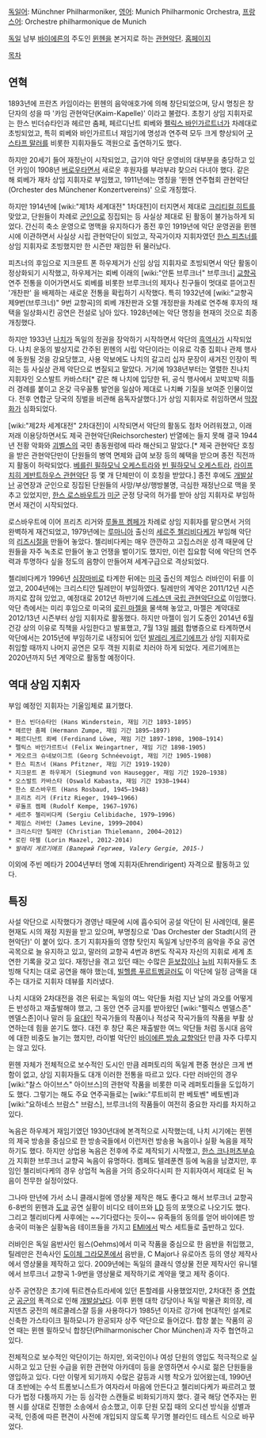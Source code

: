 [[독일어]]: Münchner Philharmoniker, [[영어]]: Munich Philharmonic Orchestra, [[프랑스어]]: Orchestre philharmonique de Munich

[[독일]] 남부 [[바이에른]]의 주도인 [[뮌헨]]을 본거지로 하는 [[관현악단]]. [http://www.mphil.de/ 홈페이지]

[[목차]]

== 연혁 ==
1893년에 프란츠 카임이라는 뮌헨의 음악애호가에 의해 창단되었으며, 당시 명칭은 창단자의 성을 따 '카임 관현악단(Kaim-Kapelle)' 이라고 불렸다. 초창기 상임 지휘자로는 한스 빈더슈타인과 헤르만 춤페, 페르디난트 뢰베와 [[펠릭스 바인가르트너]]가 차례대로 초빙되었고, 특히 뢰베와 바인가르트너 재임기에 명성과 연주력 모두 크게 향상되어 [[구스타프 말러]]를 비롯한 지휘자들도 객원으로 출연하기도 했다.

하지만 20세기 들어 재정난이 시작되었고, 급기야 악단 운영비의 대부분을 충당하고 있던 카임이 1908년 [[버로우]]타면서 새로운 후원자를 부랴부랴 찾으러 다녀야 했다. 같은 해 뢰베가 재차 상임 지휘자로 부임했고, 1911년에는 명칭을 '뮌헨 연주협회 관현악단(Orchester des Münchener Konzertvereins)' 으로 개칭했다.

하지만 1914년에 [wiki:"제1차 세계대전" 1차대전]이 터지면서 제대로 [[크리티컬 히트]]를 맞았고, 단원들이 차례로 [[군인]]으로 징집되는 등 사실상 제대로 된 활동이 불가능하게 되었다. 간신히 축소 운영으로 명맥을 유지하다가 종전 후인 1919년에 악단 운영권을 뮌헨 시에 이관하면서 사실상 시립 관현악단이 되었고, 작곡가이자 지휘자였던 [[한스 피츠너]]를 상임 지휘자로 초빙했지만 한 시즌만 재임한 뒤 물러났다.

피츠너의 후임으로 지크문트 폰 하우제거가 신임 상임 지휘자로 초빙되면서 악단 활동이 정상화되기 시작했고, 하우제거는 뢰베 이래의 [wiki:"안톤 브루크너" 브루크너] [[교향곡]] 연주 전통을 이어가면서도 뢰베를 비롯한 브루크너의 제자나 친구들이 멋대로 뜯어고친 '개찬판' 을 배제하는 새로운 전통을 확립하기 시작했다. 특히 1932년에 [wiki:"교향곡 제9번(브루크너)" 9번 교향곡]의 뢰베 개찬판과 오렐 개정판을 차례로 연주해 후자의 채택을 일상화시킨 공연은 전설로 남아 있다. 1928년에는 악단 명칭을 현재의 것으로 최종 개칭했다.

하지만 1933년 [[나치]]가 독일의 정권을 장악하기 시작하면서 악단의 [[흑역사]]가 시작되었다. 나치 운동의 발상지로 간주된 뮌헨의 시립 악단이라는 이유로 각종 집회나 관제 행사에 동원될 것을 강요당했고, 사용 악보에도 나치의 갈고리 십자 문장이 새겨진 인장이 찍히는 등 사실상 관제 악단으로 변질되고 말았다. 거기에 1938년부터는 열렬한 친나치 지휘자인 오스발트 카바스타[* 같은 해 나치에 입당한 뒤, 공식 행사에서 꼬박꼬박 히틀러 경례를 붙이고 온갖 극우꼴통 발언을 일삼아 제대로 나치빠 기질을 보여준 인물이었다. 전후 연합군 당국의 징벌을 비관해 음독자살했다.]가 상임 지휘자로 취임하면서 [[막장]]화가 심화되었다.

[wiki:"제2차 세계대전" 2차대전]이 시작되면서 악단의 활동도 점차 어려워졌고, 이래저래 이용당하면서도 제국 관현악단(Reichsorchester) 반열에는 들지 못해 결국 1944년 전황 악화와 [[괴벨스]]의 국민 총동원령에 따라 해산되고 말았다.[* 제국 관현악단 호칭을 받은 관현악단만이 단원들의 병역 면제와 급여 보장 등의 혜택을 받으며 종전 직전까지 활동이 허락되었다. [[베를린 필하모닉 오케스트라]]와 [[빈 필하모닉 오케스트라]], [[라이프치히 게반트하우스 관현악단]] 등 몇 개 단체만이 이 호칭을 받았다.] 종전 후에도 [[개발살]]난 공연장과 군인으로 징집된 단원들의 사망/부상/행방불명, 극심한 재정난으로 맥을 못추고 있었지만, [[한스 로스바우트]]가 [[미군]] 군정 당국의 허가를 받아 상임 지휘자로 부임하면서 재건이 시작되었다.

로스바우트에 이어 프리츠 리거와 [[루돌프 켐페]]가 차례로 상임 지휘자를 맡으면서 거의 완벽하게 재건되었고, 1979년에는 [[루마니아]] 출신의 [[세르주 첼리비다케]]가 부임해 악단의 [[리즈시절]]을 만들어 놓았다. 첼리비다케는 매우 깐깐하고 고집스러운 성격 때문에 단원들을 자주 녹초로 만들어 놓고 언쟁을 벌이기도 했지만, 이런 집요함 덕에 악단의 연주력과 투명하다 싶을 정도의 음향이 만들어져 세계구급으로 격상되었다.

첼리비다케가 1996년 [[심장마비]]로 타계한 뒤에는 [[미국]] 출신의 제임스 러바인이 뒤를 이었고, 2004년에는 크리스티안 틸레만이 부임하였다. 틸레만의 계약은 2011/12년 시즌까지로 잡혀 있었고, 예정대로 2012년 하반기에 [[드레스덴 국립 관현악단]]으로 이임했다. 악단 측에서는 미리 후임으로 미국의 [[로린 마젤]]을 물색해 놓았고, 마젤은 계약대로 2012/13년 시즌부터 상임 지휘자로 활동했다. 하지만 마젤이 임기 도중인 2014년 6월 건강 상의 이유로 직책을 사임한다고 발표했고, 7월 13일 [[폐렴]] 합병증으로 타계하면서 악단에서는 2015년에 부임하기로 내정되어 있던 [[발레리 게르기에프]]가 상임 지휘자로 취임할 때까지 나머지 공연은 모두 객원 지휘로 치러야 하게 되었다. 게르기에프는 2020년까지 5년 계약으로 활동할 예정이다.

== 역대 상임 지휘자 ==
부임 예정인 지휘자는 기울임체로 표기했다.

 * 한스 빈더슈타인 (Hans Winderstein, 재임 기간 1893-1895)
 * 헤르만 춤페 (Hermann Zumpe, 재임 기간 1895–1897)
 * 페르디난트 뢰베 (Ferdinand Löwe, 재임 기간 1897-1898, 1908–1914)
 * 펠릭스 바인가르트너 (Felix Weingartner, 재임 기간 1898-1905)
 * 게오르크 슈네보이그트 (Georg Schnéevoigt, 재임 기간 1905-1908)
 * 한스 피츠너 (Hans Pfitzner, 재임 기간 1919-1920)
 * 지크문트 폰 하우제거 (Siegmund von Hausegger, 재임 기간 1920–1938)
 * 오스발트 카바스타 (Oswald Kabasta, 재임 기간 1938–1944)
 * 한스 로스바우트 (Hans Rosbaud, 1945–1948)
 * 프리츠 리거 (Fritz Rieger, 1949–1966)
 * 루돌프 켐페 (Rudolf Kempe, 1967–1976)
 * 세르주 첼리비다케 (Sergiu Celibidache, 1979–1996)
 * 제임스 러바인 (James Levine, 1999–2004)
 * 크리스티안 틸레만 (Christian Thielemann, 2004–2012)
 * 로린 마젤 (Lorin Maazel, 2012-2014)
 * ''발레리 게르기에프 (Валерий Гергиев, Valery Gergie, 2015-)''

이외에 주빈 메타가 2004년부터 명예 지휘자(Ehrendirigent) 자격으로 활동하고 있다.

== 특징 ==
사설 악단으로 시작했다가 경영난 때문에 시에 흡수되어 공설 악단이 된 사례인데, 물론 현재도 시의 재정 지원을 받고 있으며, 부명칭으로 'Das Orchester der Stadt(시의 관현악단)' 이 붙어 있다. 초기 지휘자들의 영향 탓인지 독일계 낭만주의 음악을 주요 공연 곡목으로 늘 유지하고 있고, 말러의 교향곡 4번과 8번도 작곡자 자신의 지휘로 세계 초연한 기록을 갖고 있다. 재정난을 겪고 있던 때는 수많은 [[듣보잡]]이나 [[뉴비]] 지휘자들도 초빙해 닥치는 대로 공연을 해야 했는데, [[빌헬름 푸르트벵글러]]도 이 악단에 일정 금액을 대주는 대가로 지휘자 데뷰를 치러냈다.

나치 시대와 2차대전을 겪은 뒤로는 독일의 여느 악단들 처럼 지난 날의 과오를 어떻게든 반성하고 재출발해야 했고, 그 동안 연주 금지를 받아왔던 [wiki:"펠릭스 멘델스존" 멘델스존]이나 말러 등 [[유대인]] 작곡가들의 작품이나 적성국 작곡가들의 작품을 부활 상연하는데 힘을 쏟기도 했다. 대전 후 창단 혹은 재출발한 여느 악단들 처럼 동시대 음악에 대한 비중도 늘기는 했지만, 라이벌 악단인 [[바이에른 방송 교향악단]] 만큼 자주 다루지는 않고 있다.

뮌헨 자체가 전체적으로 보수적인 도시인 만큼 레퍼토리의 독일계 편중 현상은 크게 변함이 없고, 상임 지휘자들도 대개 이러한 전통을 따르고 있다. 다만 러바인의 경우 [wiki:"찰스 아이브스" 아이브스]의 관현악 작품을 비롯한 미국 레퍼토리들을 도입하기도 했다. 그렇기는 해도 주요 연주곡들로는 [wiki:"루트비히 판 베토벤" 베토벤]과 [wiki:"요하네스 브람스" 브람스], 브루크너의 작품들이 여전히 중요한 자리를 차지하고 있다.

녹음은 하우제거 재임기였던 1930년대에 본격적으로 시작했는데, 나치 시기에는 뮌헨의 제국 방송을 중심으로 한 방송국들에서 이런저런 방송용 녹음이나 실황 녹음을 제작하기도 했다. 하지만 상업용 녹음은 전후에 주로 제작되기 시작했고, [[한스 크나퍼츠부슈]]가 지휘한 브루크너 교향곡 녹음이 유명하다. 켐페도 텔레푼켄 등에 녹음을 남겼지만, 후임인 첼리비다케의 경우 상업적 녹음을 거의 증오하다시피 한 지휘자여서 제대로 된 녹음이 전무한 실정이었다.

그나마 만년에 가서 소니 클래시컬에 영상물 제작은 해도 좋다고 해서 브루크너 교향곡 6-8번의 뮌헨과 [[도쿄]] 공연 실황이 비디오 테이프와 [[LD]] 등의 포맷으로 나오기도 했다. 그리고 첼리비다케 사후에는 ~~기다렸다는 듯이~~ 유족들의 동의를 얻어 바이에른 방송국이 떠놓은 실황녹음 테이프들을 가지고 [[EMI]]에서 박스 세트들로 출반하고 있다.

러바인은 독일 음반사인 욈스(Oehms)에서 미국 작품을 중심으로 한 음반을 취입했고, 틸레만은 전속사인 [[도이체 그라모폰]]에서 음반을, C Major나 유로아츠 등의 영상 제작사에서 영상물을 제작하고 있다. 2009년에는 독일의 클래식 영상물 전문 제작사인 유니텔에서 브루크너 교향곡 1-9번을 영상물로 제작하기로 계약을 맺고 제작 중이다.

상주 공연장은 초기에 튀르켄슈트라세에 있던 톤할레를 사용했었지만, 2차대전 중 [[연합군]] [[공군]]의 폭격으로 인해 [[개발살]]났다. 이후 뮌헨 대학 강당이나 독일 박물관 회의장, 레지덴츠 궁전의 헤르쿨레스잘 등을 사용하다가 1985년 이자르 강가에 현대적인 설계로 신축한 가스타이크 필하모니가 완공되자 상주 악단으로 들어갔다. 합창 붙는 작품의 공연 때는 뮌헨 필하모닉 합창단(Philharmonischer Chor München)과 자주 협연하고 있다.

전체적으로 보수적인 악단이기는 하지만, 외국인이나 여성 단원의 영입도 적극적으로 실시하고 있고 단원 수급을 위한 관현악 아카데미 등을 운영하면서 수시로 젊은 단원들을 영입하고 있다. 다만 이렇게 되기까지 수많은 갈등과 시행 착오가 있어왔는데, 1990년대 초반에는 수석 트롬보니스트가 여자라서 마음에 안든다고 첼리비다케가 짜르려고 했다가 법정 다툼까지 가는 등 심각한 스캔들로 비화되기까지 했다. 결국 해당 연주자는 뮌헨 시를 상대로 진행한 소송에서 승소했고, 이후 단원 모집 때의 오디션 방식을 성별과 국적, 인종에 따른 편견이 사전에 개입되지 않도록 무기명 블라인드 테스트 식으로 바꾸었다.
